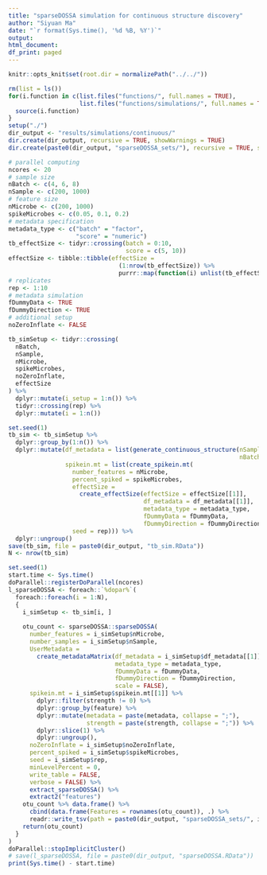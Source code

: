 ```yaml
---
title: "sparseDOSSA simulation for continuous structure discovery"
author: "Siyuan Ma"
date: "`r format(Sys.time(), '%d %B, %Y')`"
output:
html_document:
df_print: paged
---
```

```r
knitr::opts_knit$set(root.dir = normalizePath("../../"))
```
```r
rm(list = ls())
for(i.function in c(list.files("functions/", full.names = TRUE),
                    list.files("functions/simulations/", full.names = TRUE))) {
  source(i.function)
}
setup("./")
dir_output <- "results/simulations/continuous/"
dir.create(dir_output, recursive = TRUE, showWarnings = TRUE)
dir.create(paste0(dir_output, "sparseDOSSA_sets/"), recursive = TRUE, showWarnings = TRUE)
```

```r
# parallel computing
ncores <- 20
# sample size
nBatch <- c(4, 6, 8)
nSample <- c(200, 1000)
# feature size
nMicrobe <- c(200, 1000)
spikeMicrobes <- c(0.05, 0.1, 0.2)
# metadata specification
metadata_type <- c("batch" = "factor",
                   "score" = "numeric")
tb_effectSize <- tidyr::crossing(batch = 0:10,
                                 score = c(5, 10))
effectSize <- tibble::tibble(effectSize =
                               (1:nrow(tb_effectSize)) %>%
                               purrr::map(function(i) unlist(tb_effectSize[i, ])))
# replicates
rep <- 1:10
# metadata simulation
fDummyData <- TRUE
fDummyDirection <- TRUE
# additional setup
noZeroInflate <- FALSE

tb_simSetup <- tidyr::crossing(
  nBatch,
  nSample,
  nMicrobe,
  spikeMicrobes,
  noZeroInflate,
  effectSize
) %>% 
  dplyr::mutate(i_setup = 1:n()) %>% 
  tidyr::crossing(rep) %>% 
  dplyr::mutate(i = 1:n())
```

```r
set.seed(1)
tb_sim <- tb_simSetup %>% 
  dplyr::group_by(1:n()) %>% 
  dplyr::mutate(df_metadata = list(generate_continuous_structure(nSample = nSample,
                                                                 nBatch = nBatch)),
                spikein.mt = list(create_spikein.mt(
                  number_features = nMicrobe,
                  percent_spiked = spikeMicrobes,
                  effectSize = 
                    create_effectSize(effectSize = effectSize[[1]],
                                      df_metadata = df_metadata[[1]],
                                      metadata_type = metadata_type,
                                      fDummyData = fDummyData,
                                      fDummyDirection = fDummyDirection),
                  seed = rep))) %>% 
  dplyr::ungroup()
save(tb_sim, file = paste0(dir_output, "tb_sim.RData"))
N <- nrow(tb_sim)
```

```r
set.seed(1)
start.time <- Sys.time()
doParallel::registerDoParallel(ncores)
l_sparseDOSSA <- foreach::`%dopar%`(
  foreach::foreach(i = 1:N),
  {
    i_simSetup <- tb_sim[i, ]
    
    otu_count <- sparseDOSSA::sparseDOSSA(
      number_features = i_simSetup$nMicrobe,
      number_samples = i_simSetup$nSample,
      UserMetadata = 
        create_metadataMatrix(df_metadata = i_simSetup$df_metadata[[1]],
                              metadata_type = metadata_type,
                              fDummyData = fDummyData,
                              fDummyDirection = fDummyDirection,
                              scale = FALSE),
      spikein.mt = i_simSetup$spikein.mt[[1]] %>% 
        dplyr::filter(strength != 0) %>% 
        dplyr::group_by(feature) %>% 
        dplyr::mutate(metadata = paste(metadata, collapse = ";"), 
                      strength = paste(strength, collapse = ";")) %>% 
        dplyr::slice(1) %>%  
        dplyr::ungroup(),
      noZeroInflate = i_simSetup$noZeroInflate,
      percent_spiked = i_simSetup$spikeMicrobes,
      seed = i_simSetup$rep,
      minLevelPercent = 0,
      write_table = FALSE,
      verbose = FALSE) %>%
      extract_sparseDOSSA() %>%
      extract2("features")
    otu_count %>% data.frame() %>% 
      cbind(data.frame(Features = rownames(otu_count)), .) %>% 
      readr::write_tsv(path = paste0(dir_output, "sparseDOSSA_sets/", i, ".tsv"))
    return(otu_count)
  }
) 
doParallel::stopImplicitCluster()
# save(l_sparseDOSSA, file = paste0(dir_output, "sparseDOSSA.RData"))
print(Sys.time() - start.time)
```
